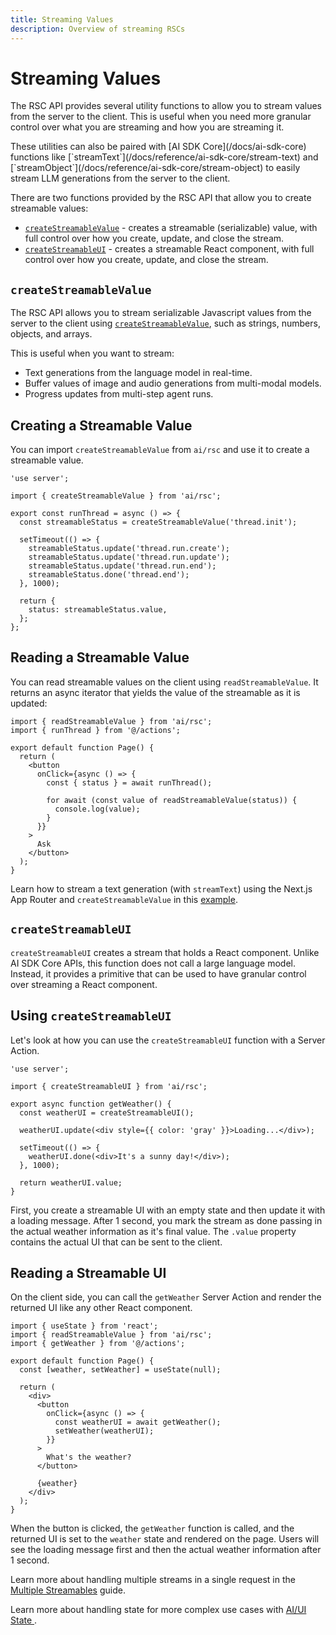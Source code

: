 ```yaml
---
title: Streaming Values
description: Overview of streaming RSCs
---
```



# Streaming Values

The RSC API provides several utility functions to allow you to stream values from the server to the client. This is useful when you need more granular control over what you are streaming and how you are streaming it.

<Note>
  These utilities can also be paired with [AI SDK Core](/docs/ai-sdk-core)
  functions like [`streamText`](/docs/reference/ai-sdk-core/stream-text) and
  [`streamObject`](/docs/reference/ai-sdk-core/stream-object) to easily stream
  LLM generations from the server to the client.
</Note>

There are two functions provided by the RSC API that allow you to create streamable values:

- [`createStreamableValue`](/docs/reference/ai-sdk-rsc/create-streamable-value) - creates a streamable (serializable) value, with full control over how you create, update, and close the stream.
- [`createStreamableUI`](/docs/reference/ai-sdk-rsc/create-streamable-ui) - creates a streamable React component, with full control over how you create, update, and close the stream.

## `createStreamableValue`

The RSC API allows you to stream serializable Javascript values from the server to the client using [`createStreamableValue`](/docs/reference/ai-sdk-rsc/create-streamable-value), such as strings, numbers, objects, and arrays.

This is useful when you want to stream:

- Text generations from the language model in real-time.
- Buffer values of image and audio generations from multi-modal models.
- Progress updates from multi-step agent runs.

## Creating a Streamable Value

You can import `createStreamableValue` from `ai/rsc` and use it to create a streamable value.

```tsx file='app/actions.ts'
'use server';

import { createStreamableValue } from 'ai/rsc';

export const runThread = async () => {
  const streamableStatus = createStreamableValue('thread.init');

  setTimeout(() => {
    streamableStatus.update('thread.run.create');
    streamableStatus.update('thread.run.update');
    streamableStatus.update('thread.run.end');
    streamableStatus.done('thread.end');
  }, 1000);

  return {
    status: streamableStatus.value,
  };
};
```

## Reading a Streamable Value

You can read streamable values on the client using `readStreamableValue`. It returns an async iterator that yields the value of the streamable as it is updated:

```tsx file='app/page.tsx'
import { readStreamableValue } from 'ai/rsc';
import { runThread } from '@/actions';

export default function Page() {
  return (
    <button
      onClick={async () => {
        const { status } = await runThread();

        for await (const value of readStreamableValue(status)) {
          console.log(value);
        }
      }}
    >
      Ask
    </button>
  );
}
```

Learn how to stream a text generation (with `streamText`) using the Next.js App Router and `createStreamableValue` in this [example](/examples/next-app/basics/streaming-text-generation).

## `createStreamableUI`

`createStreamableUI` creates a stream that holds a React component. Unlike AI SDK Core APIs, this function does not call a large language model. Instead, it provides a primitive that can be used to have granular control over streaming a React component.

## Using `createStreamableUI`

Let's look at how you can use the `createStreamableUI` function with a Server Action.

```tsx filename='app/actions.tsx'
'use server';

import { createStreamableUI } from 'ai/rsc';

export async function getWeather() {
  const weatherUI = createStreamableUI();

  weatherUI.update(<div style={{ color: 'gray' }}>Loading...</div>);

  setTimeout(() => {
    weatherUI.done(<div>It's a sunny day!</div>);
  }, 1000);

  return weatherUI.value;
}
```

First, you create a streamable UI with an empty state and then update it with a loading message. After 1 second, you mark the stream as done passing in the actual weather information as it's final value. The `.value` property contains the actual UI that can be sent to the client.

## Reading a Streamable UI

On the client side, you can call the `getWeather` Server Action and render the returned UI like any other React component.

```tsx filename='app/page.tsx'
import { useState } from 'react';
import { readStreamableValue } from 'ai/rsc';
import { getWeather } from '@/actions';

export default function Page() {
  const [weather, setWeather] = useState(null);

  return (
    <div>
      <button
        onClick={async () => {
          const weatherUI = await getWeather();
          setWeather(weatherUI);
        }}
      >
        What's the weather?
      </button>

      {weather}
    </div>
  );
}
```

When the button is clicked, the `getWeather` function is called, and the returned UI is set to the `weather` state and rendered on the page. Users will see the loading message first and then the actual weather information after 1 second.

Learn more about handling multiple streams in a single request in the [Multiple Streamables](/docs/advanced/multiple-streamables) guide.

Learn more about handling state for more complex use cases with [ AI/UI State ](/docs/ai-sdk-rsc/generative-ui-state).
